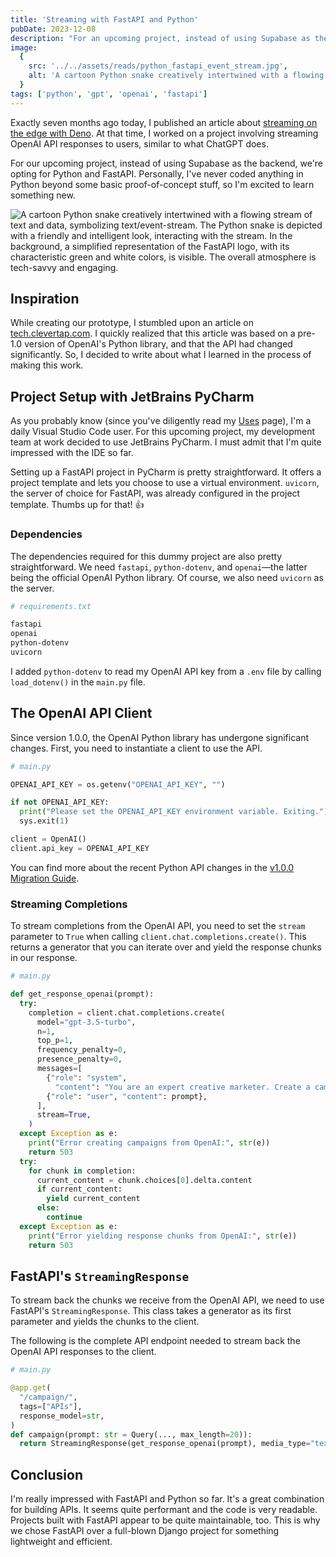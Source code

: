 ```yaml
---
title: 'Streaming with FastAPI and Python'
pubDate: 2023-12-08
description: "For an upcoming project, instead of using Supabase as the backend, we're opting for Python and FastAPI. Personally, I've never coded anything in Python beyond some basic proof-of-concept stuff, so I'm excited to learn something new."
image:
  {
    src: '../../assets/reads/python_fastapi_event_stream.jpg',
    alt: 'A cartoon Python snake creatively intertwined with a flowing stream of text and data, symbolizing text/event-stream. The Python snake is depicted with a friendly and intelligent look, interacting with the stream. In the background, a simplified representation of the FastAPI logo, with its characteristic green and white colors, is visible. The overall atmosphere is tech-savvy and engaging',
  }
tags: ['python', 'gpt', 'openai', 'fastapi']
---
```



Exactly seven months ago today, I published an article about [streaming on the edge with Deno](/reads/streaming-on-the-edge). At that time, I worked on a project involving streaming OpenAI API responses to users, similar to what ChatGPT does.

For our upcoming project, instead of using Supabase as the backend, we're opting for Python and FastAPI. Personally, I've never coded anything in Python beyond some basic proof-of-concept stuff, so I'm excited to learn something new.

<Image
  src={coverImage}
  alt="A cartoon Python snake creatively intertwined with a flowing stream of text and data, symbolizing text/event-stream. The Python snake is depicted with a friendly and intelligent look, interacting with the stream. In the background, a simplified representation of the FastAPI logo, with its characteristic green and white colors, is visible. The overall atmosphere is tech-savvy and engaging."
  caption="A cartoon Python snake intertwined with a flowing stream of text and data, symbolizing text/event-stream."
  lazy={false}
/>

## Inspiration

While creating our prototype, I stumbled upon an article on [tech.clevertap.com](https://tech.clevertap.com/streaming-openai-app-in-python/). I quickly realized that this article was based on a pre-1.0 version of OpenAI's Python library, and that the API had changed significantly. So, I decided to write about what I learned in the process of making this work.

## Project Setup with JetBrains PyCharm

As you probably know (since you've diligently read my [Uses](/uses) page), I'm a daily Visual Studio Code user. For this upcoming project, my development team at work decided to use JetBrains PyCharm. I must admit that I'm quite impressed with the IDE so far.

Setting up a FastAPI project in PyCharm is pretty straightforward. It offers a project template and lets you choose to use a virtual environment. `uvicorn`, the server of choice for FastAPI, was already configured in the project template. Thumbs up for that! 👍

### Dependencies

The dependencies required for this dummy project are also pretty straightforward. We need `fastapi`, `python-dotenv`, and `openai`—the latter being the official OpenAI Python library. Of course, we also need `uvicorn` as the server.

```bash
# requirements.txt

fastapi
openai
python-dotenv
uvicorn
```

I added `python-dotenv` to read my OpenAI API key from a `.env` file by calling `load_dotenv()` in the `main.py` file.

## The OpenAI API Client

Since version 1.0.0, the OpenAI Python library has undergone significant changes. First, you need to instantiate a client to use the API.

```python
# main.py

OPENAI_API_KEY = os.getenv("OPENAI_API_KEY", "")

if not OPENAI_API_KEY:
  print("Please set the OPENAI_API_KEY environment variable. Exiting.")
  sys.exit(1)

client = OpenAI()
client.api_key = OPENAI_API_KEY
```

You can find more about the recent Python API changes in the [v1.0.0 Migration Guide](https://github.com/openai/openai-python/discussions/742).

### Streaming Completions

To stream completions from the OpenAI API, you need to set the `stream` parameter to `True` when calling `client.chat.completions.create()`. This returns a generator that you can iterate over and yield the response chunks in our response.

```python
# main.py

def get_response_openai(prompt):
  try:
    completion = client.chat.completions.create(
      model="gpt-3.5-turbo",
      n=1,
      top_p=1,
      frequency_penalty=0,
      presence_penalty=0,
      messages=[
        {"role": "system",
          "content": "You are an expert creative marketer. Create a campaign for the brand the user enters."},
        {"role": "user", "content": prompt},
      ],
      stream=True,
    )
  except Exception as e:
    print("Error creating campaigns from OpenAI:", str(e))
    return 503
  try:
    for chunk in completion:
      current_content = chunk.choices[0].delta.content
      if current_content:
        yield current_content
      else:
        continue
  except Exception as e:
    print("Error yielding response chunks from OpenAI:", str(e))
    return 503
```

## FastAPI's `StreamingResponse`

To stream back the chunks we receive from the OpenAI API, we need to use FastAPI's `StreamingResponse`. This class takes a generator as its first parameter and yields the chunks to the client.

The following is the complete API endpoint needed to stream back the OpenAI API responses to the client.

```python
# main.py

@app.get(
  "/campaign/",
  tags=["APIs"],
  response_model=str,
)
def campaign(prompt: str = Query(..., max_length=20)):
  return StreamingResponse(get_response_openai(prompt), media_type="text/event-stream")
```

## Conclusion

I'm really impressed with FastAPI and Python so far. It's a great combination for building APIs. It seems quite performant and the code is very readable. Projects built with FastAPI appear to be quite maintainable, too. This is why we chose FastAPI over a full-blown Django project for something lightweight and efficient.